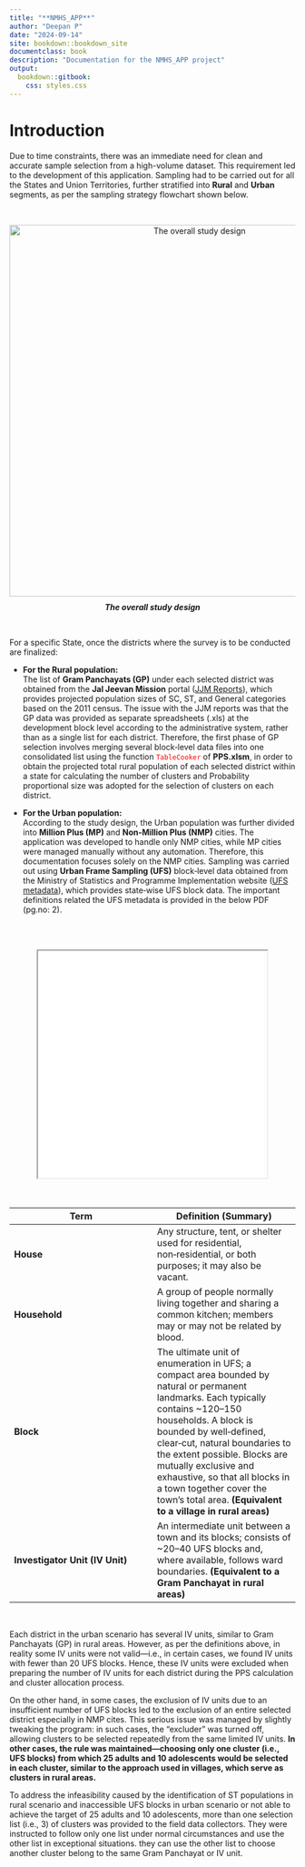```yaml
---
title: "**NMHS_APP**"
author: "Deepan P"
date: "2024-09-14"
site: bookdown::bookdown_site
documentclass: book
description: "Documentation for the NMHS_APP project"
output:
  bookdown::gitbook:
    css: styles.css
---
```


# **Introduction**

Due to time constraints, there was an immediate need for clean and accurate sample selection from a high-volume dataset. This requirement led to the development of this application. Sampling had to be carried out for all the States and Union Territories, further stratified into **Rural** and **Urban** segments, as per the sampling strategy flowchart shown below.

<br>

```{=html}
<div style="text-align: center;">
  <img src="sampling_flowchart.png" width="654" alt="The overall study design">
  <p style="font-style: italic; font-weight: bold; text-align: center; margin-top:10px ">
    The overall study design
  </p>
</div>
```

<br>

For a specific State, once the districts where the survey is to be conducted are finalized:

-   **For the Rural population:**\
    The list of **Gram Panchayats (GP)** under each selected district was obtained from the **Jal Jeevan Mission** portal ([JJM Reports](https://ejalshakti.gov.in/JJM/JJMReports/BasicInformation/JJMRep_RWS_RuralPopulation.aspx)), which provides projected population sizes of SC, ST, and General categories based on the 2011 census. The issue with the JJM reports was that the GP data was provided as separate spreadsheets (.xls) at the development block level according to the administrative system, rather than as a single list for each district. Therefore, the first phase of GP selection involves merging several block‑level data files into one consolidated list using the function <code style="color:red;">TableCooker</code> of **PPS.xlsm**, in order to obtain the projected total rural population of each selected district within a state for calculating the number of clusters and Probability proportional size was adopted for the selection of clusters on each district.

-   **For the Urban population:**\
    According to the study design, the Urban population was further divided into **Million Plus (MP)** and **Non‑Million Plus (NMP)** cities. The application was developed to handle only NMP cities, while MP cities were managed manually without any automation. Therefore, this documentation focuses solely on the NMP cities. Sampling was carried out using **Urban Frame Sampling (UFS)** block‑level data obtained from the Ministry of Statistics and Programme Implementation website ([UFS metadata](https://mospi.gov.in/ufs-metadata)), which provides state‑wise UFS block data. The important definitions related the UFS metadata is provided in the below PDF (pg.no: 2).

<br><br>

```{=html}
<div style="text-align: center;">
<iframe src="UFS.pdf" width="80%" height="400px">
</iframe>
</div>
```

<br><br>
<div align="center">

| Term | Definition (Summary) |
|----|----|
| **House** | Any structure, tent, or shelter used for residential, non‑residential, or both purposes; it may also be vacant. |
| **Household** | A group of people normally living together and sharing a common kitchen; members may or may not be related by blood. |
| **Block** | The ultimate unit of enumeration in UFS; a compact area bounded by natural or permanent landmarks. Each typically contains \~120–150 households. A block is bounded by well‑defined, clear‑cut, natural boundaries to the extent possible. Blocks are mutually exclusive and exhaustive, so that all blocks in a town together cover the town’s total area. **(Equivalent to a village in rural areas)** |
| **Investigator Unit (IV Unit)** | An intermediate unit between a town and its blocks; consists of \~20–40 UFS blocks and, where available, follows ward boundaries. **(Equivalent to a Gram Panchayat in rural areas)** |
</div>
<br>

Each district in the urban scenario has several IV units, similar to Gram Panchayats (GP) in rural areas. However, as per the definitions above, in reality some IV units were not valid—i.e., in certain cases, we found IV units with fewer than 20 UFS blocks. Hence, these IV units were excluded when preparing the number of IV units for each district during the PPS calculation and cluster allocation process.

On the other hand, in some cases, the exclusion of IV units due to an insufficient number of UFS blocks led to the exclusion of an entire selected district especially in NMP cites. This serious issue was managed by slightly tweaking the program: in such cases, the “excluder” was turned off, allowing clusters to be selected repeatedly from the same limited IV units. **In other cases, the rule was maintained—choosing only one cluster (i.e., UFS blocks) from which 25 adults and 10 adolescents would be selected in each cluster, similar to the approach used in villages, which serve as clusters in rural areas.**

To address the infeasibility caused by the identification of ST populations in rural scenario and inaccessible UFS blocks in urban scenario or not able to achieve the target of 25 adults and 10 adolescents, more than one selection list (i.e., 3) of clusters was provided to the field data collectors. They were instructed to follow only one list under normal circumstances and use the other list in exceptional situations. they can use the other list to choose another cluster belong to the same Gram Panchayat or IV unit.
